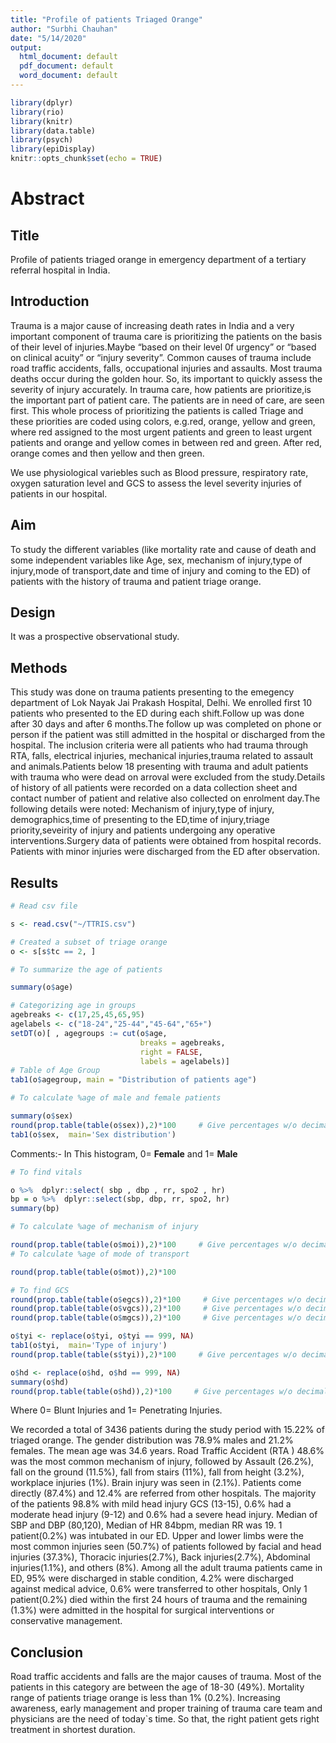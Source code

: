 ```yaml
---
title: "Profile of patients Triaged Orange"
author: "Surbhi Chauhan"
date: "5/14/2020"
output:
  html_document: default
  pdf_document: default
  word_document: default
---
```

```r
library(dplyr)
library(rio)
library(knitr)
library(data.table)
library(psych)
library(epiDisplay)
knitr::opts_chunk$set(echo = TRUE)
```
  

# Abstract

## Title
Profile of patients triaged orange in emergency department of a tertiary referral hospital in India.

## Introduction
Trauma is a major cause of increasing death rates in India and a very important component of trauma care is prioritizing the patients on the basis of their level of injuries.Maybe "based on their level 0f urgency" or "based on clinical acuity" or "injury severity". Common causes of trauma include road traffic accidents, falls, occupational injuries and assaults. Most trauma deaths occur during the golden hour. So, its important to quickly assess the severity of injury accurately.
In trauma care, how patients are prioritize,is the important part of patient care.
The patients are in need of care, are seen first.
This whole process of prioritizing the patients is called Triage and these priorities are coded using colors, e.g.red, orange, yellow and green, where red assigned to the most urgent patients and green to least urgent patients and orange and yellow comes in between red and green. After red, orange comes and then yellow and then green.

We use physiological variebles such as Blood pressure, respiratory rate, oxygen saturation level and GCS to assess the level severity injuries of patients in our hospital.

## Aim
To study the different variables (like mortality rate and cause of death and some independent variables like Age, sex, mechanism of injury,type of injury,mode of transport,date and time of injury and coming to the ED) of patients with the history of trauma and patient triage orange.

## Design
It was a prospective observational study.

## Methods
This study was done on trauma patients presenting to the emegency department of Lok Nayak Jai Prakash Hospital, Delhi. We enrolled first 10 patients who presented to the ED during  each shift.Follow up was done after 30 days and after 6 months.The follow up was completed on phone or person if the patient was still admitted in the hospital or discharged from the hospital.
The inclusion criteria were all patients who had trauma through RTA, falls, electrical injuries, mechanical injuries,trauma related to assault and animals.Patients below 18 presenting with trauma and adult patients with trauma who were dead on arroval were excluded from the study.Details of history of all patients were recorded on a data collection sheet and contact number of patient and relative also collected on enrolment day.The following details were noted: Mechanism of injury,type of injury, demographics,time of presenting to the ED,time of injury,triage priority,seveirity of injury and patients undergoing any operative interventions.Surgery data of patients were obtained from hospital records.
Patients with minor injuries were discharged from the ED after observation.

## Results


```r
# Read csv file

s <- read.csv("~/TTRIS.csv")

# Created a subset of triage orange
o <- s[s$tc == 2, ]
```

```r
# To summarize the age of patients

summary(o$age)

# Categorizing age in groups
agebreaks <- c(17,25,45,65,95)
agelabels <- c("18-24","25-44","45-64","65+")
setDT(o)[ , agegroups := cut(o$age,
                             breaks = agebreaks,
                             right = FALSE,
                             labels = agelabels)]
# Table of Age Group
tab1(o$agegroup, main = "Distribution of patients age")
```           

```r
# To calculate %age of male and female patients

summary(o$sex)
round(prop.table(table(o$sex)),2)*100     # Give percentages w/o decimal places
tab1(o$sex,  main='Sex distribution')
```
Comments:- In This histogram, 0= **Female** and 1= **Male**


```r
# To find vitals

o %>%  dplyr::select( sbp , dbp , rr, spo2 , hr)
bp = o %>%  dplyr::select(sbp, dbp, rr, spo2, hr)
summary(bp)
```

```r
# To calculate %age of mechanism of injury

round(prop.table(table(o$moi)),2)*100     # Give percentages w/o decimal places
# To calculate %age of mode of transport

round(prop.table(table(o$mot)),2)*100
```

```r
# To find GCS
round(prop.table(table(o$egcs)),2)*100     # Give percentages w/o decimal places
round(prop.table(table(o$vgcs)),2)*100     # Give percentages w/o decimal places
round(prop.table(table(o$mgcs)),2)*100     # Give percentages w/o decimal places
```

```r
o$tyi <- replace(o$tyi, o$tyi == 999, NA)
tab1(o$tyi,  main='Type of injury')
round(prop.table(table(s$tyi)),2)*100     # Give percentages w/o decimal places
```

```r
o$hd <- replace(o$hd, o$hd == 999, NA)
summary(o$hd)
round(prop.table(table(o$hd)),2)*100     # Give percentages w/o decimal places
```

Where 0= Blunt Injuries and 1= Penetrating Injuries.

We recorded a total of 3436 patients during the study period with 15.22% of triaged orange. The gender distribution was 78.9% males and 21.2% females. The mean age was 34.6 years. Road Traffic Accident (RTA ) 48.6% was the most common mechanism of injury, followed by Assault (26.2%), fall on the ground (11.5%), fall from stairs (11%), fall from height (3.2%), workplace injuries (1%). Brain injury was seen in (2.1%). Patients come directly (87.4%) and 12.4% are referred from other hospitals.
The majority of the patients 98.8% with mild head injury GCS (13-15), 0.6% had a moderate head injury (9-12) and 0.6% had a severe head injury. Median of SBP and DBP (80,120), Median of HR 84bpm, median RR was 19.
1 patient(0.2%) was intubated in our ED. Upper and lower limbs were the most common injuries seen (50.7%) of patients followed by facial and head injuries (37.3%), Thoracic injuries(2.7%), Back injuries(2.7%), Abdominal injuries(1.1%), and others (8%).
Among all the adult trauma patients came in ED, 95% were discharged in stable condition, 4.2% were discharged against medical advice, 0.6% were transferred to other hospitals, Only 1 patient(0.2%) died within the first 24 hours of trauma and the remaining (1.3%) were admitted in the hospital for surgical interventions or conservative management.


## Conclusion
Road traffic accidents and falls are the major causes of trauma. Most of the patients in this category are between the age of 18-30 (49%). Mortality range of patients triage orange is less than 1% (0.2%). Increasing awareness, early management and proper training of trauma care team and physicians are the need of today`s time. So that, the right patient gets right treatment in shortest duration.
